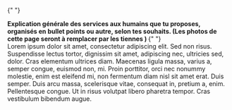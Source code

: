 {" "}

<section className="pt-8">
  <strong>
    Explication générale des services aux humains que tu proposes, organisés en
    bullet points ou autre, selon tes souhaits. (Les photos de cette page seront
    à remplacer par les tiennes )
  </strong>{" "}
  <br />
  Lorem ipsum dolor sit amet, consectetur adipiscing elit. Sed non risus. Suspendisse
  lectus tortor, dignissim sit amet, adipiscing nec, ultricies sed, dolor. Cras elementum
  ultrices diam. Maecenas ligula massa, varius a, semper congue, euismod non, mi.
  Proin porttitor, orci nec nonummy molestie, enim est eleifend mi, non fermentum
  diam nisl sit amet erat. Duis semper. Duis arcu massa, scelerisque vitae, consequat
  in, pretium a, enim. Pellentesque congue. Ut in risus volutpat libero pharetra
  tempor. Cras vestibulum bibendum augue.
</section>
